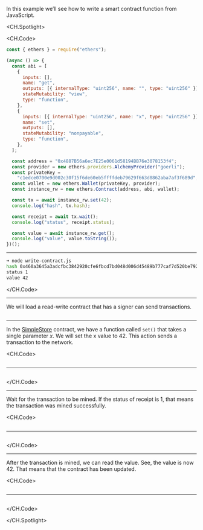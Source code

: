 In this example we’ll see how to write a smart contract function from JavaScript.

<CH.Spotlight>

<CH.Code>

```js write-contract.js
const { ethers } = require("ethers");

(async () => {
  const abi = [
    {
      inputs: [],
      name: "get",
      outputs: [{ internalType: "uint256", name: "", type: "uint256" }],
      stateMutability: "view",
      type: "function",
    },
    {
      inputs: [{ internalType: "uint256", name: "x", type: "uint256" }],
      name: "set",
      outputs: [],
      stateMutability: "nonpayable",
      type: "function",
    },
  ];

  const address = "0x4887B56a6ec7E25e0061d58194BB76e3078153f4";
  const provider = new ethers.providers.AlchemyProvider("goerli");
  const privateKey =
    "c1edce0700e9d002c30f15f6de60eb5ffffdeb79629f663d8862aba7af3f689d";
  const wallet = new ethers.Wallet(privateKey, provider);
  const instance_rw = new ethers.Contract(address, abi, wallet);

  const tx = await instance_rw.set(42);
  console.log("hash", tx.hash);

  const receipt = await tx.wait();
  console.log("status", receipt.status);

  const value = await instance_rw.get();
  console.log("value", value.toString());
})();
```

---

```sh output
➜ node write-contract.js
hash 0x460a3645a3adcfbc3842920cfe6fbcd7bd048d006d45489b777caf7d520be792
status 1
value 42
```

</CH.Code>

---

We will load a read-write contract that has a signer can send transactions.

```js write-contract.js focus=4:26

```

---

In the <ins>[SimpleStore](/smart-contract-compilation-abi)</ins> contract,
we have a function called `set()` that takes a single parameter _x_.
We will set the x value to 42.
This action sends a transaction to the network.

<CH.Code>

```js write-contract.js focus=28:29

```

---

```sh output focus=2

```

</CH.Code>

---

Wait for the transaction to be mined. If the status of receipt is 1, that means the transaction was mined successfully.

<CH.Code>

```js write-contract.js focus=31:32

```

---

```sh output focus=3

```

</CH.Code>

---

After the transaction is mined, we can read the value. See, the value is now 42.
That means that the contract has been updated.

<CH.Code>

```js write-contract.js focus=34:35

```

---

```sh output focus=4

```

</CH.Code>

</CH.Spotlight>
